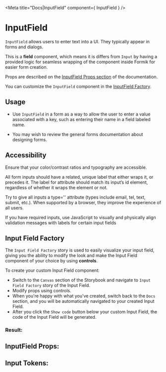 

<Meta title="Docs|InputField" component={ InputField } />

# InputField

`InputField` allows users to enter text into a UI. They typically appear in forms and dialogs.

This is a **field** component, which means it is differs from `Input` by having a provided logic for seamless
wrapping of the component inside Formik for easier form creation.

Props are described on the [InputField Props section](#inputfield-props)
of the documentation.

You can customize the `InputField` component in the [InputField Factory](#input-field-factory).

## Usage

- Use `InputField` in a form as a way to allow the user to enter a value associated with a key, such as entering their name in a field labeled name.

- You may wish to review the general forms documentation about designing forms.

## Accessibility

Ensure that your color/contrast ratios and typography are accessible.

All form inputs should have a related, unique label that either wraps it, or precedes it. The label for attribute should match its input’s id element, regardless of whether it wraps the element or not.

Try to give all inputs a type='' attribute (types include email, tel, text, submit, etc.). When supported by a browser, they improve the experience of all users.

If you have required inputs, use JavaScript to visually and physically align validation messages with labels for certain input fields

## Input Field Factory

The `Input Field Factory` story is used to easily visualize your input field, giving you the
ability to modify the look and make the Input Field component of your choice by
using **controls**.

To create your custom Input Field component:

- Switch to the `Canvas` section of the Storybook and navigate to `Input Field Factory` story
of the Input Field.
- Modify props using controls.
- When you're happy with what you've created, switch back to the `Docs` section, and you will be automatically
navigated to your created Input Field.
- After you click the `Show code` button below your custom Input Field, the code of the Input Field will be generated.

### Result:

<Canvas>
  <Story id="component-library-formik-elements-inputfield--input-field-factory" />
</Canvas>

<Stories />

## InputField Props:

<ArgsTable of={InputField} />

## Input Tokens:
<ThemeTokens component="Input"/>
